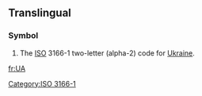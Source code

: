 {{also|ua|Ua|uA|.ua}}
==Translingual==
===Symbol===
{{infl|mul|symbol}}
# The [[ISO]] 3166-1 two-letter (alpha-2) code for [[Ukraine]].

[[Category:ISO 3166-1]]

[[fr:UA]]